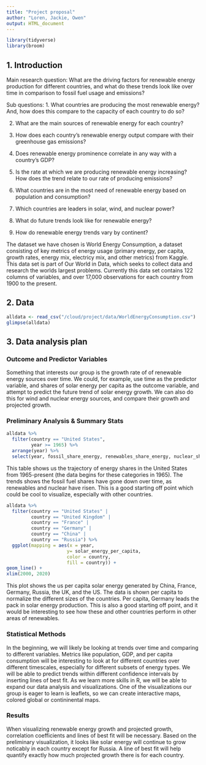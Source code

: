 ```yaml
---
title: "Project proposal"
author: "Loren, Jackie, Owen"
output: HTML_document
---
```


```r
library(tidyverse)
library(broom)
```

## 1. Introduction
Main research question: What are the driving factors for renewable energy production for different countries, and what do these trends look like over time in comparison to fossil fuel usage and emissions? 

Sub questions: 
1. What countries are producing the most renewable energy? And, how does this compare to the capacity of each country to do so?

2. What are the main sources of renewable energy for each country? 

3. How does each country's renewable energy output compare with their greenhouse gas emissions? 

4. Does renewable energy prominence correlate in any way with a country's GDP? 

5. Is the rate at which we are producing renewable energy increasing? How does the trend relate to our rate of producing emissions? 

6. What countries are in the most need of renewable energy based on population and consumption? 

7. Which countries are leaders in solar, wind, and nuclear power? 

8. What do future trends look like for renewable energy? 

9. How do renewable energy trends vary by continent? 

The dataset we have chosen is World Energy Consumption, a dataset consisting of key metrics of energy usage (primary energy, per capita, growth rates, energy mix, electricy mix, and other metrics) from Kaggle. This data set is part of Our World in Data, which seeks to collect data and research the worlds largest problems. Currently this data set contains 122 columns of variables, and over 17,000 observations for each country from 1900 to the present. 

## 2. Data
```r
alldata <- read_csv("/cloud/project/data/WorldEnergyConsumption.csv")
glimpse(alldata)
```


## 3. Data analysis plan

### Outcome and Predictor Variables 
Something that interests our group is the growth rate of of renewable energy sources over time. We could, for example, use time as the predictor variable, and shares of solar energy per capita as the outcome variable, and attempt to predict the future trend of solar energy growth.  We can also do this for wind and nuclear energy sources, and compare their growth and projected growth.

### Preliminary Analysis & Summary Stats

```r
alldata %>%
  filter(country == "United States",
         year >= 1965) %>%
  arrange(year) %>%
  select(year, fossil_share_energy, renewables_share_energy, nuclear_share_energy)
```

This table shows us the trajectory of energy shares in the United States from 1965-present (the data begins for these categories in 1965). The trends shows the fossil fuel shares have gone down over time, as renewables and nuclear have risen. This is a good starting off point which could be cool to visualize, especially with other countries. 

```r
alldata %>%
  filter(country == "United States" |
         country == "United Kingdom" |
         country == "France" |
         country == "Germany" |
         country == "China" | 
         country == "Russia") %>%
  ggplot(mapping = aes(x = year,
                      y= solar_energy_per_capita,
                      color = country,
                      fill = country)) + 
geom_line() +
xlim(2000, 2020)

```

This plot shows the us per capita solar energy generated by China, France, Germany, Russia, the UK, and the US. The data is shown per capita to normalize the different sizes of the countries. Per capita, Germany leads the pack in solar energy production. This is also a good starting off point, and it would be interesting to see how these and other countries perform in other areas of renewables. 

### Statistical Methods
In the beginning, we will likely be looking at trends over time and comparing to different variables. Metrics like population, GDP, and per capita consumption will be interesting to look at for different countries over different timescales, especially for different subsets of energy types. We will be able to predict trends within different confidence intervals by inserting lines of best fit. As we learn more skills in R, we will be able to expand our data analysis and visualizations. One of the visualizations our group is eager to learn is leaflets, so we can create interactive maps, colored global or contininental maps. 

### Results
When visualizing renewable energy growth and projected growth, correlation coefficients and lines of best fit will be necessary. Based on the preliminary visualization, it looks like solar energy will continue to grow noticably in each country except for Russia. A line of best fit will help quantify exactly how much projected growth there is for each country.